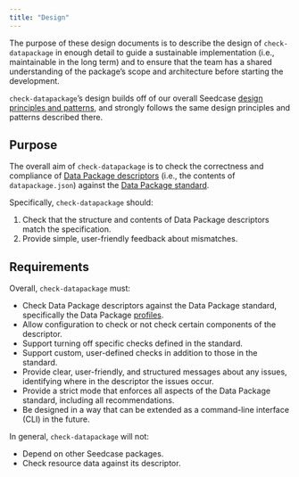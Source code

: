 ```yaml
---
title: "Design"
---
```


The purpose of these design documents is to describe the design of
`check-datapackage` in enough detail to guide a sustainable implementation
(i.e., maintainable in the long term) and to ensure that
the team has a shared understanding of the package's scope and architecture before starting the development.

`check-datapackage`'s design builds off of our overall Seedcase [design
principles and patterns](https://design.seedcase-project.org/), and
strongly follows the
same design principles and patterns described there.

## Purpose

The overall aim of `check-datapackage` is to check the correctness and
compliance of [Data Package
descriptors](https://datapackage.org/standard/glossary/#descriptor)
(i.e., the contents of `datapackage.json`) against the [Data Package
standard](https://datapackage.org/).

Specifically, `check-datapackage` should:

1.  Check that the structure and contents of Data Package descriptors
    match the specification.
2.  Provide simple, user-friendly feedback about mismatches.

## Requirements

Overall, `check-datapackage` must:

-   Check Data Package descriptors against the Data Package standard, specifically the Data Package [profiles](https://datapackage.org/standard/glossary/#profile).
-   Allow configuration to check or not check certain components of the
    descriptor.
-   Support turning off specific checks defined in the standard.
-   Support custom, user-defined checks in addition to those in the
    standard.
-   Provide clear, user-friendly, and structured messages about
    any issues, identifying where in the descriptor the issues occur.
-   Provide a strict mode that enforces all aspects of the Data
    Package standard, including all recommendations.
-   Be designed in a way that can be extended as a command-line
    interface (CLI) in the future.

In general, `check-datapackage` will not:

-   Depend on other Seedcase packages.
-   Check resource data against its descriptor.
